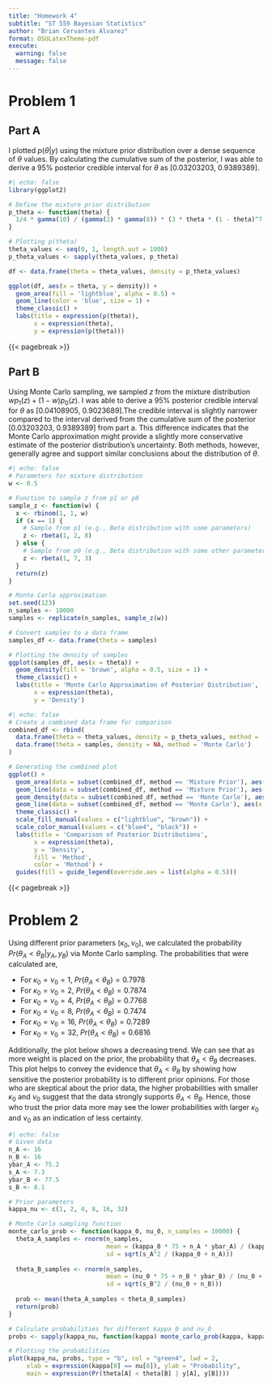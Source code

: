 ```yaml
---
title: "Homework 4"
subtitle: "ST 559 Bayesian Statistics"
author: "Brian Cervantes Alvarez"
format: OSULatexTheme-pdf
execute:
  warning: false
  message: false
---
```

# Problem 1

## Part A

I plotted $p(\theta | y)$ using the mixture prior distribution over a dense sequence of $\theta$ values. By calculating the cumulative sum of the posterior, I was able to derive a 95% posterior credible interval for $\theta$ as [0.03203203, 0.9389389].


```r
#| echo: false
library(ggplot2)

# Define the mixture prior distribution
p_theta <- function(theta) {
  1/4 * gamma(10) / (gamma(2) * gamma(8)) * (3 * theta * (1 - theta)^7 + theta^7 * (1 - theta))
}

# Plotting p(theta)
theta_values <- seq(0, 1, length.out = 1000)
p_theta_values <- sapply(theta_values, p_theta)

df <- data.frame(theta = theta_values, density = p_theta_values)

ggplot(df, aes(x = theta, y = density)) +
  geom_area(fill = 'lightblue', alpha = 0.5) +
  geom_line(color = 'blue', size = 1) +
  theme_classic() +
  labs(title = expression(p(theta)),
       x = expression(theta),
       y = expression(p(theta)))

```

{{< pagebreak >}}

## Part B

Using Monte Carlo sampling, we sampled $z$ from the mixture distribution $wp_1(z) + (1-w)p_0(z)$. I was able to derive a 95% posterior credible interval for $\theta$ as [0.04108905, 0.9023689].The credible interval is slightly narrower compared to the interval derived from the cumulative sum of the posterior [0.03203203, 0.9389389] from part a. This difference indicates that the Monte Carlo approximation might provide a slightly more conservative estimate of the posterior distribution's uncertainty. Both methods, however, generally agree and support similar conclusions about the distribution of $\theta$.

```r
#| echo: false
# Parameters for mixture distribution
w <- 0.5

# Function to sample z from p1 or p0
sample_z <- function(w) {
  x <- rbinom(1, 1, w)
  if (x == 1) {
    # Sample from p1 (e.g., Beta distribution with some parameters)
    z <- rbeta(1, 2, 8)
  } else {
    # Sample from p0 (e.g., Beta distribution with some other parameters)
    z <- rbeta(1, 7, 3)
  }
  return(z)
}

# Monte Carlo approximation
set.seed(123)
n_samples <- 10000
samples <- replicate(n_samples, sample_z(w))

# Convert samples to a data frame
samples_df <- data.frame(theta = samples)

# Plotting the density of samples
ggplot(samples_df, aes(x = theta)) +
  geom_density(fill = 'brown', alpha = 0.5, size = 1) +
  theme_classic() +
  labs(title = 'Monte Carlo Approximation of Posterior Distribution',
       x = expression(theta),
       y = 'Density')
```

```r
#| echo: false
# Create a combined data frame for comparison
combined_df <- rbind(
  data.frame(theta = theta_values, density = p_theta_values, method = 'Mixture Prior'),
  data.frame(theta = samples, density = NA, method = 'Monte Carlo')
)

# Generating the combined plot
ggplot() +
  geom_area(data = subset(combined_df, method == 'Mixture Prior'), aes(x = theta, y = density, fill = "Mixture Prior"), alpha = 0.5) +
  geom_line(data = subset(combined_df, method == 'Mixture Prior'), aes(x = theta, y = density, color = "Mixture Prior"), size = 1) +
  geom_density(data = subset(combined_df, method == 'Monte Carlo'), aes(x = theta, fill = "Monte Carlo"), alpha = 0.5) +
  geom_line(data = subset(combined_df, method == 'Monte Carlo'), aes(x = theta, y = ..density.., color = "Monte Carlo"), size = 1, stat = 'density') +
  theme_classic() +
  scale_fill_manual(values = c("lightblue", "brown")) +
  scale_color_manual(values = c("blue4", "black")) +
  labs(title = 'Comparison of Posterior Distributions',
       x = expression(theta),
       y = 'Density',
       fill = 'Method',
       color = 'Method') +
  guides(fill = guide_legend(override.aes = list(alpha = 0.5)))

```


{{< pagebreak >}}

# Problem 2

Using different prior parameters $(\kappa_0, \nu_0)$, we calculated the probability $Pr(\theta_A < \theta_B | y_A, y_B)$ via Monte Carlo sampling. The probabilities that were calculated are,

- For $\kappa_0 = \nu_0 = 1$, $Pr(\theta_A < \theta_B) = 0.7978$
- For $\kappa_0 = \nu_0 = 2$, $Pr(\theta_A < \theta_B) = 0.7874$
- For $\kappa_0 = \nu_0 = 4$, $Pr(\theta_A < \theta_B) = 0.7768$
- For $\kappa_0 = \nu_0 = 8$, $Pr(\theta_A < \theta_B) = 0.7474$
- For $\kappa_0 = \nu_0 = 16$, $Pr(\theta_A < \theta_B) = 0.7289$
- For $\kappa_0 = \nu_0 = 32$, $Pr(\theta_A < \theta_B) = 0.6816$

Additionally, the plot below shows a decreasing trend. We can see that as more weight is placed on the prior, the probability that $\theta_A < \theta_B$ decreases. This plot helps to convey the evidence that $\theta_A < \theta_B$ by showing how sensitive the posterior probability is to different prior opinions. For those who are skeptical about the prior data, the higher probabilities with smaller $\kappa_0$ and $\nu_0$ suggest that the data strongly supports $\theta_A < \theta_B$. Hence, those who trust the prior data more may see the lower probabilities with larger $\kappa_0$ and $\nu_0$ as an indication of less certainty.

```r
#| echo: false
# Given data
n_A <- 16
n_B <- 16
ybar_A <- 75.2
s_A <- 7.3
ybar_B <- 77.5
s_B <- 8.1

# Prior parameters
kappa_nu <- c(1, 2, 4, 8, 16, 32)

# Monte Carlo sampling function
monte_carlo_prob <- function(kappa_0, nu_0, n_samples = 10000) {
  theta_A_samples <- rnorm(n_samples, 
                           mean = (kappa_0 * 75 + n_A * ybar_A) / (kappa_0 + n_A), 
                           sd = sqrt(s_A^2 / (kappa_0 + n_A)))
  
  theta_B_samples <- rnorm(n_samples, 
                           mean = (nu_0 * 75 + n_B * ybar_B) / (nu_0 + n_B), 
                           sd = sqrt(s_B^2 / (nu_0 + n_B)))
  
  prob <- mean(theta_A_samples < theta_B_samples)
  return(prob)
}

# Calculate probabilities for different kappa_0 and nu_0
probs <- sapply(kappa_nu, function(kappa) monte_carlo_prob(kappa, kappa))

# Plotting the probabilities
plot(kappa_nu, probs, type = "b", col = "green4", lwd = 2,
     xlab = expression(kappa[0] == nu[0]), ylab = "Probability",
     main = expression(Pr(theta[A] < theta[B] | y[A], y[B])))
```

 
 